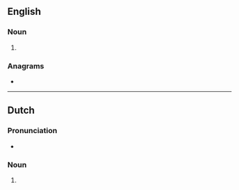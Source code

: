 ==English==

===Noun===
{{head|en|noun plural form}}

# {{plural of|anemometer|lang=en}}

===Anagrams===
* {{anagrams|en|anemometres}}

----

==Dutch==

===Pronunciation===
* {{audio|Nl-anemometers.ogg|Audio|lang=nl}}

===Noun===
{{head|nl|noun plural form}}

# {{nl-noun form of|pl|anemometer}}